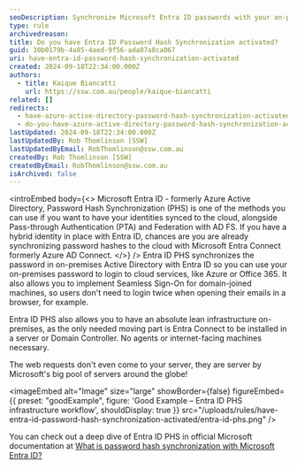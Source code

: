 ```yaml
---
seoDescription: Synchronize Microsoft Entra ID passwords with your on-premises AD to enable seamless login and access cloud services.
type: rule
archivedreason:
title: Do you have Entra ID Password Hash Synchronization activated?
guid: 30b0179b-4a85-4aed-9f56-ada07a8ca067
uri: have-entra-id-password-hash-synchronization-activated
created: 2024-09-18T22:34:00.000Z
authors:
  - title: Kaique Biancatti
    url: https://ssw.com.au/people/kaique-biancatti
related: []
redirects:
  - have-azure-active-directory-password-hash-synchronization-activated
  - do-you-have-azure-active-directory-password-hash-synchronization-activated
lastUpdated: 2024-09-18T22:34:00.000Z
lastUpdatedBy: Rob Thomlinson [SSW]
lastUpdatedByEmail: RobThomlinson@ssw.com.au
createdBy: Rob Thomlinson [SSW]
createdByEmail: RobThomlinson@ssw.com.au
isArchived: false
---
```


<introEmbed
  body={<>
Microsoft Entra ID - formerly Azure Active Directory, Password Hash Synchronization (PHS) is one of the methods you can use if you want to have your identities synced to the cloud, alongside Pass-through Authentication (PTA) and Federation with AD FS.
If you have a hybrid identity in place with Entra ID, chances are you are already synchronizing password hashes to the cloud with Microsoft Entra Connect formerly Azure AD Connect.
  </>}
/>
Entra ID PHS synchronizes the password in on-premises Active Directory with Entra ID so you can use your on-premises password to login to cloud services, like Azure or Office 365. It also allows you to implement Seamless Sign-On for domain-joined machines, so users don't need to login twice when opening their emails in a browser, for example.

Entra ID PHS also allows you to have an absolute lean infrastructure on-premises, as the only needed moving part is Entra Connect to be installed in a server or Domain Controller. No agents or internet-facing machines necessary.

The web requests don't even come to your server, they are server by Microsoft's big pool of servers around the globe!

<imageEmbed
  alt="Image"
  size="large"
  showBorder={false}
  figureEmbed={{
    preset: "goodExample",
    figure: 'Good Example – Entra ID PHS infrastructure workflow',
    shouldDisplay: true
  }}
  src="/uploads/rules/have-entra-id-password-hash-synchronization-activated/entra-id-phs.png"
/>

You can check out a deep dive of Entra ID PHS in official Microsoft documentation at [What is password hash synchronization with Microsoft Entra ID?](https://learn.microsoft.com/en-us/entra/identity/hybrid/connect/whatis-phs?WT.mc_id=ES-MVP-33518)
